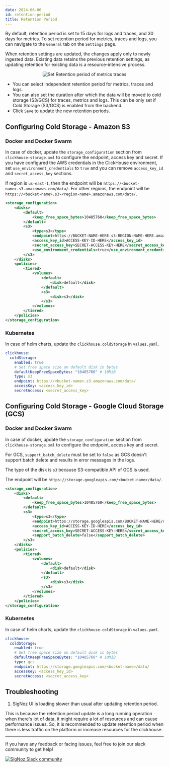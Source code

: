 ```yaml
---
date: 2024-06-06
id: retention-period
title: Retention Period
---
```


By default, retention period is set to 15 days for logs and traces, and 30 days for metrics. To set retention period for metrics, traces and logs, you can navigate to the `General` tab on the `Settings` page.


<Admonition>
When retention settings are updated, the changes apply only to newly ingested data. Existing data retains the previous retention settings, as updating retention for existing data is a resource-intensive process.
</Admonition>

<figure data-zoomable align='center'>
    <img src="/img/docs/retention_settings.webp" alt="Set Retention period of metrics traces"/>
</figure>


- You can select independent retention period for metrics, traces and logs.
- You can also set the duration after which the data will be moved to cold storage (S3/GCS) for traces, metrics and logs.
This can be only set if Cold Storage (S3/GCS) is enabled from the backend.
- Click `Save` to update the new retention periods.

## Configuring Cold Storage - Amazon S3

### Docker and Docker Swarm

In case of docker, update the `storage_configuration` section from `clickhouse-storage.xml`
to configure the endpoint, access key and secret. If you have configured the AWS
credentials in the ClickHouse environment, set `use_environment_credentials` to `true`
and you can remove `access_key_id` and `secret_access_key` sections.

If region is `us-east-1`, then the endpoint will be `https://<bucket-name>.s3.amazonaws.com/data/`.
For other regions, the endpoint will be `https://<bucket-name>.s3-<region-name>.amazonaws.com/data/`.

```xml
<storage_configuration>
    <disks>
        <default>
            <keep_free_space_bytes>10485760</keep_free_space_bytes>
        </default>
        <s3>
            <type>s3</type>
            <endpoint>https://BUCKET-NAME-HERE.s3-REGION-NAME-HERE.amazonaws.com/data/</endpoint>
            <access_key_id>ACCESS-KEY-ID-HERE</access_key_id>
            <secret_access_key>SECRET-ACCESS-KEY-HERE</secret_access_key>
            <use_environment_credentials>true</use_environment_credentials>
        </s3>
    </disks>
    <policies>
        <tiered>
            <volumes>
                <default>
                    <disk>default</disk>
                </default>
                <s3>
                    <disk>s3</disk>
                </s3>
            </volumes>
        </tiered>
    </policies>
</storage_configuration>
```

### Kubernetes

In case of helm charts, update the `clickhouse.coldStorage` in `values.yaml`.

```yaml
clickhouse:
  coldStorage:
    enabled: true
    # Set free space size on default disk in bytes
    defaultKeepFreeSpaceBytes: "10485760" # 10MiB
    type: s3
    endpoint: https://<bucket-name>.s3.amazonaws.com/data/
    accessKey: <access_key_id>
    secretAccess: <secret_access_key>
```

## Configuring Cold Storage - Google Cloud Storage (GCS)

### Docker and Docker Swarm

In case of docker, update the `storage_configuration` section from `clickhouse-storage.xml`
to configure the endpoint, access key and secret.

For GCS, `support_batch_delete` must be set to `false` as GCS doesn't support batch delete
and results in error messages in the logs.

The type of the disk is `s3` because S3-compatible API of GCS is used.

The endpoint will be `https://storage.googleapis.com/<bucket-name>/data/`.

```xml
<storage_configuration>
    <disks>
        <default>
            <keep_free_space_bytes>10485760</keep_free_space_bytes>
        </default>
        <s3>
            <type>s3</type>
            <endpoint>https://storage.googleapis.com/BUCKET-NAME-HERE/data/</endpoint>
            <access_key_id>ACCESS-KEY-ID-HERE</access_key_id>
            <secret_access_key>SECRET-ACCESS-KEY-HERE</secret_access_key>
            <support_batch_delete>false</support_batch_delete>
        </s3>
    </disks>
    <policies>
        <tiered>
            <volumes>
                <default>
                    <disk>default</disk>
                </default>
                <s3>
                    <disk>s3</disk>
                </s3>
            </volumes>
        </tiered>
    </policies>
</storage_configuration>
```

### Kubernetes

In case of helm charts, update the `clickhouse.coldStorage` in `values.yaml`.

```yaml
clickhouse:
  coldStorage:
    enabled: true
    # Set free space size on default disk in bytes
    defaultKeepFreeSpaceBytes: "10485760" # 10MiB
    type: gcs
    endpoint: https://storage.googleapis.com/<bucket-name>/data/
    accessKey: <access_key_id>
    secretAccess: <secret_access_key>
```

## Troubleshooting

1. SigNoz UI is loading slower than usual after updating retention period.

 This is because the retention period update is a long running operation when there's lot of data, it might require a lot of resources and can cause performance issues. So, it is recommended to update retention period when there is less traffic on the platform or increase resources for the clickhouse.

---

If you have any feedback or facing issues, feel free to join our slack community to get help!

[![SigNoz Slack community](/img/blog/common/join_slack_cta.webp)](https://signoz.io/slack)
